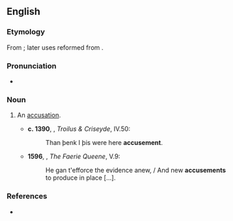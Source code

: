 ==English==

===Etymology===
From {{etyl|frm|en}} {{term|acusement|lang=frm}}; later uses reformed from {{suffix|accuse|ment}}.

===Pronunciation===
* {{a|UK}} {{IPA|/əˈkjuːzmənt/}}

===Noun===
{{en-noun}}

# {{context|now|_|rare}} An [[accusation]]. {{defdate|from 14th c.}}
#*'''c. 1390''', {{w|Geoffrey Chaucer}}, ''Troilus & Criseyde'', IV.50:
#*:Than þenk I þis were here '''accusement'''.
#*'''1596''', {{w|Edmund Spenser}}, ''The Faerie Queene'', V.9:
#*:He gan t'efforce the evidence anew, / And new '''accusements''' to produce in place […].

===References===
* {{R:Webster 1913}}